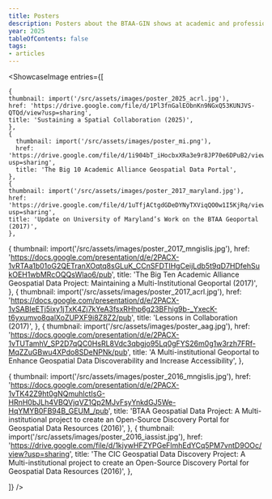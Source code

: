 ```yaml
---
title: Posters
description: Posters about the BTAA-GIN shows at academic and professional conferences.
year: 2025
tableOfContents: false
tags:
- articles
---
```



<ShowcaseImage
  entries={[

    {
    thumbnail: import('/src/assets/images/poster_2025_acrl.jpg'),
    href: 'https://drive.google.com/file/d/1Pl3fnGalEObnKn9NGxQ53KUNJVS-QTQd/view?usp=sharing',
    title: 'Sustaining a Spatial Collaboration (2025)',
    },
    {
      thumbnail: import('/src/assets/images/poster_mi.png'),
      href: 'https://drive.google.com/file/d/1i904bT_iHocbxXRa3e9r8JP70e6DPuB2/view?usp=sharing',
      title: 'The Big 10 Academic Alliance Geospatial Data Portal',
    },
    {
    thumbnail: import('/src/assets/images/poster_2017_maryland.jpg'),
    href: 'https://drive.google.com/file/d/1uTfjACtgdGDeDYNyTXViqQO0w1I5KjRq/view?usp=sharing',
    title: 'Update on University of Maryland’s Work on the BTAA Geoportal (2017)',
    },
   {
      thumbnail: import('/src/assets/images/poster_2017_mngislis.jpg'),
      href: 'https://docs.google.com/presentation/d/e/2PACX-1vRTAa1b01oG2QETranXOqtq8sGLuK_CCnSFDTIHgCeijLdb5t9qD7HDfehSukOEH1wbMRcOQQsWlao6/pub',
      title: 'The Big Ten Academic Alliance Geospatial Data Project: Maintaining a Multi-Institutional Geoportal (2017)',
    },
    {
    thumbnail: import('/src/assets/images/poster_2017_acrl.jpg'),
    href: 'https://docs.google.com/presentation/d/e/2PACX-1vSABIeETj5ixy1jTxK4Zj7kYeA3fsxRHhp6g23BFhig9b-_YxecK-t6yxumvo8qalXoZUPXF9i8Z8Z2/pub',
    title: 'Lessons in Collaboration (2017)',
    },
    {
      thumbnail: import('/src/assets/images/poster_aag.jpg'),
      href: 'https://docs.google.com/presentation/d/e/2PACX-1vTUTamhV_SP2D7qQC0HsRL8Vdc3qbgjo95Lq0gFYS26m0g1w3rzh7FRf-MqZZuGBwu4XPdo8SDeNPNk/pub',
      title: 'A Multi-institutional Geoportal to Enhance Geospatial Data Discoverability and Increase Accessibility',
    },

   {
      thumbnail: import('/src/assets/images/poster_2016_mngislis.jpg'),
      href: 'https://docs.google.com/presentation/d/e/2PACX-1vTK42Z9ht0gNQmuhlctIsG-HRnH0bJLh4VBQVjqVZ1Qp2MJvFsyYnkdGJ5We-HqYMYB0FB94B_GEUM_/pub',
      title: 'BTAA Geospatial Data Project: A Multi-institutional project to create an Open-Source Discovery Portal for Geospatial Data Resources (2016)',
    },
    {
      thumbnail: import('/src/assets/images/poster_2016_iassist.jpg'),
      href: 'https://drive.google.com/file/d/1kjywHFZYPGeFlmhEdYCq5PM7vntD9OOc/view?usp=sharing',
      title: 'The CIC Geospatial Data Discovery Project: A Multi-institutional project to create an Open-Source Discovery Portal for Geospatial Data Resources (2016)',
    },




  ]}
/>
